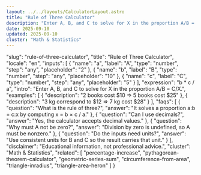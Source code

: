 ```yaml
---
layout: ../../layouts/CalculatorLayout.astro
title: "Rule of Three Calculator"
description: "Enter A, B, and C to solve for X in the proportion A/B = C/X."
date: 2025-09-10
updated: 2025-09-10
cluster: "Math & Statistics"
---
```


  "slug": "rule-of-three-calculator",
  "title": "Rule of Three Calculator",
  "locale": "en",
  "inputs": [
    {
      "name": "a",
      "label": "A",
      "type": "number",
      "step": "any",
      "placeholder": "2"
    },
    {
      "name": "b",
      "label": "B",
      "type": "number",
      "step": "any",
      "placeholder": "10"
    },
    {
      "name": "c",
      "label": "C",
      "type": "number",
      "step": "any",
      "placeholder": "5"
    }
  ],
  "expression": "b * c / a",
  "intro": "Enter A, B, and C to solve for X in the proportion A/B = C/X.",
  "examples": [
    {
      "description": "2 books cost $10 ⇒ 5 books cost $25"
    },
    {
      "description": "3 kg correspond to $12 ⇒ 7 kg cost $28"
    }
  ],
  "faqs": [
    {
      "question": "What is the rule of three?",
      "answer": "It solves a proportion a:b = c:x by computing x = b × c / a."
    },
    {
      "question": "Can I use decimals?",
      "answer": "Yes, the calculator accepts decimal values."
    },
    {
      "question": "Why must A not be zero?",
      "answer": "Division by zero is undefined, so A must be nonzero."
    },
    {
      "question": "Do the inputs need units?",
      "answer": "Use consistent units for B and C so the result carries that unit."
    }
  ],
  "disclaimer": "Educational information, not professional advice.",
  "cluster": "Math & Statistics",
  "related": [
    "percentage-increase",
    "pythagorean-theorem-calculator",
    "geometric-series-sum",
    "circumference-from-area",
    "triangle-inradius",
    "triangle-area-heron"
  ]
}

<Calculator schema={schema} />
